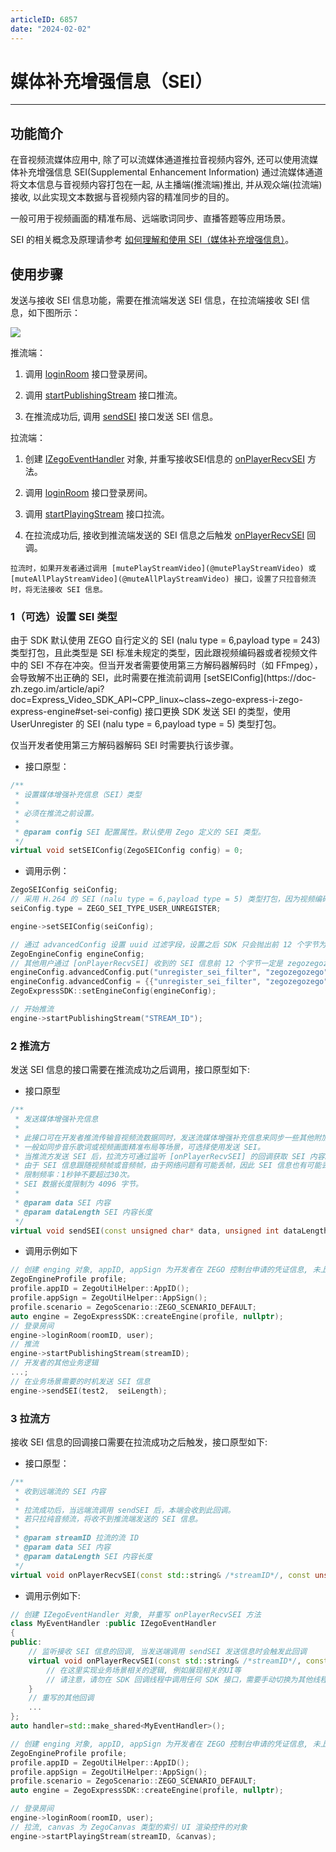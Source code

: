 ```yaml
---
articleID: 6857
date: "2024-02-02"
---
```

# 媒体补充增强信息（SEI）

- - -

## 功能简介

在音视频流媒体应用中, 除了可以流媒体通道推拉音视频内容外, 还可以使用流媒体补充增强信息 SEI(Supplemental Enhancement Information)  通过流媒体通道将文本信息与音视频内容打包在一起, 从主播端(推流端)推出, 并从观众端(拉流端)接收, 以此实现文本数据与音视频内容的精准同步的目的。

一般可用于视频画面的精准布局、远端歌词同步、直播答题等应用场景。

<Note title="说明">


SEI 的相关概念及原理请参考 [如何理解和使用 SEI（媒体补充增强信息）](https://doc-zh.zego.im/faq/sei)。


</Note>



## 使用步骤

发送与接收 SEI 信息功能，需要在推流端发送 SEI 信息，在拉流端接收 SEI 信息，如下图所示：

<Frame width="512" height="auto" caption=""><img src="https://doc-media.zego.im/sdk-doc/Pics/Common/ZegoExpressEngine/send_and_recv_sei_Andriod_new.png" /></Frame>

推流端：

1. 调用 [loginRoom](https://doc-zh.zego.im/article/api?doc=Express_Video_SDK_API~CPP_linux~class~zego-express-i-zego-express-engine#login-room) 接口登录房间。

2. 调用 [startPublishingStream](https://doc-zh.zego.im/article/api?doc=Express_Video_SDK_API~CPP_linux~class~zego-express-i-zego-express-engine#start-publishing-stream) 接口推流。

3. 在推流成功后, 调用 [sendSEI](https://doc-zh.zego.im/article/api?doc=Express_Video_SDK_API~CPP_linux~class~zego-express-i-zego-express-engine#send-sei) 接口发送 SEI 信息。

拉流端：

1. 创建 [IZegoEventHandler](https://doc-zh.zego.im/article/api?doc=Express_Video_SDK_API~CPP_linux~class~zego-express-i-zego-event-handler) 对象, 并重写接收SEI信息的 [onPlayerRecvSEI](https://doc-zh.zego.im/article/api?doc=Express_Video_SDK_API~CPP_linux~class~zego-express-i-zego-event-handler#on-player-recv-sei) 方法。

2. 调用 [loginRoom](https://doc-zh.zego.im/article/api?doc=Express_Video_SDK_API~CPP_linux~class~zego-express-i-zego-express-engine#login-room) 接口登录房间。

3. 调用 [startPlayingStream](https://doc-zh.zego.im/article/api?doc=Express_Video_SDK_API~CPP_linux~class~zego-express-i-zego-express-engine#start-playing-stream) 接口拉流。

4. 在拉流成功后, 接收到推流端发送的 SEI 信息之后触发 [onPlayerRecvSEI](https://doc-zh.zego.im/article/api?doc=Express_Video_SDK_API~CPP_linux~class~zego-express-i-zego-event-handler#on-player-recv-sei) 回调。

<Note title="说明">


    拉流时，如果开发者通过调用 [mutePlayStreamVideo](@mutePlayStreamVideo) 或 [muteAllPlayStreamVideo](@muteAllPlayStreamVideo) 接口，设置了只拉音频流时，将无法接收 SEI 信息。

</Note>



### 1（可选）设置 SEI 类型

<Accordion title="设置 SEI 类型" defaultOpen="false">
由于 SDK 默认使用 ZEGO 自行定义的 SEI (nalu type = 6,payload type = 243) 类型打包，且此类型是 SEI 标准未规定的类型，因此跟视频编码器或者视频文件中的 SEI 不存在冲突。但当开发者需要使用第三方解码器解码时（如 FFmpeg），会导致解不出正确的 SEI，此时需要在推流前调用 [setSEIConfig](https://doc-zh.zego.im/article/api?doc=Express_Video_SDK_API~CPP_linux~class~zego-express-i-zego-express-engine#set-sei-config) 接口更换 SDK 发送 SEI 的类型，使用 UserUnregister 的 SEI (nalu type = 6,payload type = 5) 类型打包。

<Note title="说明">


仅当开发者使用第三方解码器解码 SEI 时需要执行该步骤。

</Note>



- 接口原型：

```cpp
/**
 * 设置媒体增强补充信息（SEI）类型
 *
 * 必须在推流之前设置。
 *
 * @param config SEI 配置属性。默认使用 Zego 定义的 SEI 类型。
 */
virtual void setSEIConfig(ZegoSEIConfig config) = 0;
```

- 调用示例：

```cpp
ZegoSEIConfig seiConfig;
// 采用 H.264 的 SEI (nalu type = 6,payload type = 5) 类型打包，因为视频编码器自身会产生 payload type 为 5 的 SEI，或者使用视频文件推流时，视频文件中也可能存在这样的 SEI，所以使用此类型时，用户需要把 uuid + content 当作 buffer 塞给 SEI 发送接口；此时为了区别视频编码器自身产生的 SEI， App 在发送此类型 SEI 时，可以填写业务特定的 uuid（uuid长度为16字节），接收方使用 SDK 解析 payload type 为 5 的 SEI 时，会根据设置的过滤字符串过滤出 uuid相符的 SEI 抛给业务，如果没有设置过滤字符串，SDK 会把所有收到的 SEI 都抛给开发者。
seiConfig.type = ZEGO_SEI_TYPE_USER_UNREGISTER;

engine->setSEIConfig(seiConfig);

// 通过 advancedConfig 设置 uuid 过滤字段，设置之后 SDK 只会抛出前 12 个字节为开发者所设置 uuid 的 SEI
ZegoEngineConfig engineConfig;
// 其他用户通过 [onPlayerRecvSEI] 收到的 SEI 信息前 12 个字节一定是 zegozegozego，其他会被过滤
engineConfig.advancedConfig.put("unregister_sei_filter", "zegozegozego");
engineConfig.advancedConfig = {{"unregister_sei_filter", "zegozegozego"}};
ZegoExpressSDK::setEngineConfig(engineConfig);

// 开始推流
engine->startPublishingStream("STREAM_ID");
```
</Accordion>

### 2 推流方

发送 SEI 信息的接口需要在推流成功之后调用，接口原型如下:

- 接口原型

```cpp
/**
 * 发送媒体增强补充信息
 *
 * 此接口可在开发者推流传输音视频流数据同时，发送流媒体增强补充信息来同步一些其他附加信息。
 * 一般如同步音乐歌词或视频画面精准布局等场景，可选择使用发送 SEI。
 * 当推流方发送 SEI 后，拉流方可通过监听 [onPlayerRecvSEI] 的回调获取 SEI 内容。
 * 由于 SEI 信息跟随视频帧或音频帧，由于网络问题有可能丢帧，因此 SEI 信息也有可能丢，为解决这种情况，应该在限制频率内多发几次。
 * 限制频率：1秒钟不要超过30次。
 * SEI 数据长度限制为 4096 字节。
 *
 * @param data SEI 内容
 * @param dataLength SEI 内容长度
 */
virtual void sendSEI(const unsigned char* data, unsigned int dataLength) = 0;
```

- 调用示例如下

```cpp
// 创建 enging 对象, appID, appSign 为开发者在 ZEGO 控制台申请的凭证信息, 未上线的开发者 isTestEnvironment 为 true
ZegoEngineProfile profile;
profile.appID = ZegoUtilHelper::AppID();
profile.appSign = ZegoUtilHelper::AppSign();
profile.scenario = ZegoScenario::ZEGO_SCENARIO_DEFAULT;
auto engine = ZegoExpressSDK::createEngine(profile, nullptr);
// 登录房间
engine->loginRoom(roomID, user);
// 推流
engine->startPublishingStream(streamID);
// 开发者的其他业务逻辑
...;
// 在业务场景需要的时机发送 SEI 信息
engine->sendSEI(test2,  seiLength);
```

### 3 拉流方

接收 SEI 信息的回调接口需要在拉流成功之后触发，接口原型如下:

- 接口原型：

```cpp
/**
 * 收到远端流的 SEI 内容
 *
 * 拉流成功后，当远端流调用 sendSEI 后，本端会收到此回调。
 * 若只拉纯音频流，将收不到推流端发送的 SEI 信息。
 *
 * @param streamID 拉流的流 ID
 * @param data SEI 内容
 * @param dataLength SEI 内容长度
 */
virtual void onPlayerRecvSEI(const std::string& /*streamID*/, const unsigned char* /*data*/, unsigned int /*dataLength*/);

```

- 调用示例如下:

```cpp
// 创建 IZegoEventHandler 对象, 并重写 onPlayerRecvSEI 方法
class MyEventHandler :public IZegoEventHandler
{
public:
    // 监听接收 SEI 信息的回调, 当发送端调用 sendSEI 发送信息时会触发此回调
    virtual void onPlayerRecvSEI(const std::string& /*streamID*/, const unsigned char* /*data*/, unsigned int /*dataLength*/) {
        // 在这里实现业务场景相关的逻辑, 例如展现相关的UI等
        // 请注意，请勿在 SDK 回调线程中调用任何 SDK 接口，需要手动切换为其他线程，否则会产生死锁
    }
    // 重写的其他回调
    ...
};
auto handler=std::make_shared<MyEventHandler>();

// 创建 enging 对象, appID, appSign 为开发者在 ZEGO 控制台申请的凭证信息, 未上线的开发者 isTestEnvironment 为 true
ZegoEngineProfile profile;
profile.appID = ZegoUtilHelper::AppID();
profile.appSign = ZegoUtilHelper::AppSign();
profile.scenario = ZegoScenario::ZEGO_SCENARIO_DEFAULT;
auto engine = ZegoExpressSDK::createEngine(profile, nullptr);

// 登录房间
engine->loginRoom(roomID, user);
// 拉流, canvas 为 ZegoCanvas 类型的索引 UI 渲染控件的对象
engine->startPlayingStream(streamID, &canvas);
```
